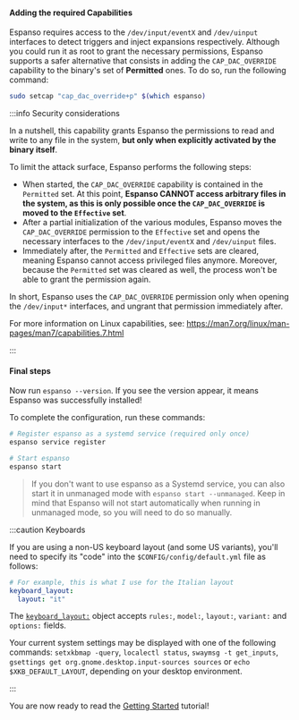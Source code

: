 #### Adding the required Capabilities

Espanso requires access to the `/dev/input/eventX` and `/dev/uinput` interfaces to detect triggers and inject expansions respectively. 
Although you could run it as root to grant the necessary permissions, Espanso supports a safer alternative
that consists in adding the `CAP_DAC_OVERRIDE` capability to the binary's set of **Permitted** ones. To do so, run the following command:

```bash
sudo setcap "cap_dac_override+p" $(which espanso)
```

:::info Security considerations

 In a nutshell, this capability grants Espanso the permissions to read and write to any file in the system, **but only when explicitly activated by the binary itself**.

 To limit the attack surface, Espanso performs the following steps:
* When started, the `CAP_DAC_OVERRIDE` capability is contained in the `Permitted` set. At this point, **Espanso CANNOT access arbitrary files in the system, as this is only possible once the `CAP_DAC_OVERRIDE` is moved to the `Effective` set**.
* After a partial initialization of the various modules, Espanso moves the `CAP_DAC_OVERRIDE` permission to the `Effective` set and opens the necessary interfaces to the `/dev/input/eventX` and `/dev/uinput` files.
* Immediately after, the `Permitted` and `Effective` sets are cleared, meaning Espanso cannot access privileged files anymore. Moreover, because the `Permitted` set was cleared as well, the process won't be able to grant the permission again.

 In short, Espanso uses the `CAP_DAC_OVERRIDE` permission only when opening the `/dev/input*` interfaces, and ungrant that permission immediately after.

 For more information on Linux capabilities, see: https://man7.org/linux/man-pages/man7/capabilities.7.html

:::


#### Final steps

Now run `espanso --version`. If you see the version appear, it means Espanso was successfully installed!

To complete the configuration, run these commands:

```bash
# Register espanso as a systemd service (required only once)
espanso service register

# Start espanso
espanso start
```

> If you don't want to use espanso as a Systemd service, you can also start it in unmanaged mode with `espanso start --unmanaged`. Keep in mind that Espanso will not start automatically when running in unmanaged mode, so you will need to do so manually.

:::caution Keyboards

If you are using a non-US keyboard layout (and some US variants), you'll need to specify its "code" into
the `$CONFIG/config/default.yml` file as follows:

```yaml
# For example, this is what I use for the Italian layout
keyboard_layout:
  layout: "it"
```
 The [`keyboard_layout:`](../../configuration/options.md/#options-reference) object accepts `rules:`, `model:`, `layout:`, `variant:` and `options:` fields. 

 Your current system settings may be displayed with one of the following commands: `setxkbmap -query`, `localectl status`, `swaymsg -t get_inputs`, `gsettings get org.gnome.desktop.input-sources sources` or `echo $XKB_DEFAULT_LAYOUT`, depending on your desktop environment.

:::

You are now ready to read the [Getting Started](../../get-started) tutorial!